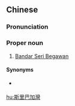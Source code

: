 {{also|斯里巴加湾}}
==Chinese==
{{zh-forms|s=斯里巴加湾|gloss=-}}

===Pronunciation===
{{zh-pron
|m=Sīlǐ Bājiāwān
|c=si1 lei5 baa1 gaa1 waan1
|mn=qz:Sir-lí Pa-ka-oan/xm,zz:Su-lí Pa-ka-oan
|cat=pn
}}

===Proper noun===
{{zh-proper noun}}

# {{lb|zh|Mainland Chinese}} [[Bandar Seri Begawan]] {{gloss|capital city of Brunei}}

====Synonyms====
* {{qualifier|Taiwan}} {{zh-l|斯里巴卡旺}}

[[hu:斯里巴加灣]]